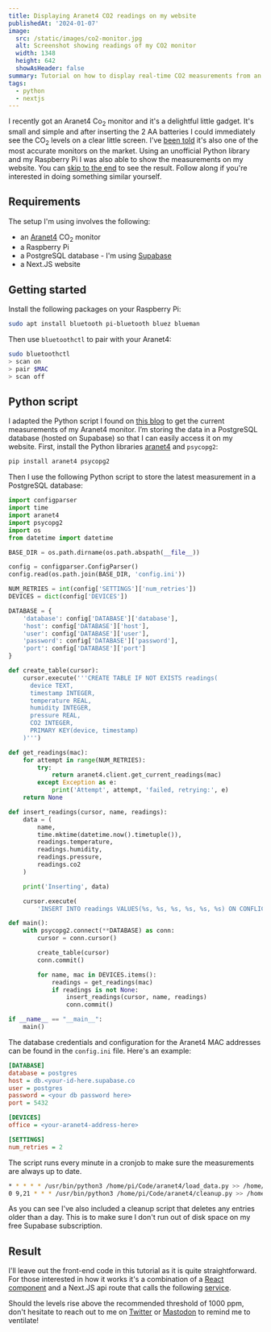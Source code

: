 ```yaml
---
title: Displaying Aranet4 CO2 readings on my website
publishedAt: '2024-01-07'
image:
  src: /static/images/co2-monitor.jpg
  alt: Screenshot showing readings of my CO2 monitor
  width: 1348
  height: 642
  showAsHeader: false
summary: Tutorial on how to display real-time CO2 measurements from an Aranet4 monitor on my website using a Raspberry Pi.
tags:
  - python
  - nextjs
---
```


I recently got an Aranet4 Co<sub>2</sub> monitor and it's a delightful little gadget. It's small and simple and after inserting the 2 AA batteries I could immediately see the CO<sub>2</sub> levels on a clear little screen. I've [been told](https://twitter.com/PJUllrich/status/1737484637293711647) it's also one of the most accurate monitors on the market. Using an unofficial Python library and my Raspberry Pi I was also able to show the measurements on my website. You can [skip to the end](/blog/aranet4-co2-monitor#result) to see the result. Follow along if you're interested in doing something similar yourself.

## Requirements

The setup I'm using involves the following:

- an [Aranet4](https://aranet.com/products/aranet4/) CO<sub>2</sub> monitor
- a Raspberry Pi
- a PostgreSQL database - I'm using [Supabase](https://supabase.com/)
- a Next.JS website

## Getting started

Install the following packages on your Raspberry Pi:

```sh
sudo apt install bluetooth pi-bluetooth bluez blueman
```

Then use `bluetoothctl` to pair with your Aranet4:

```sh
sudo bluetoothctl
> scan on
> pair $MAC
> scan off
```

## Python script

I adapted the Python script I found on [this blog](https://www.furidamu.org/blog/2023/03/04/saving-aranet4-data-to-raspberry-pi/) to get the current measurements of my Aranet4 monitor. I’m storing the data in a PostgreSQL database (hosted on Supabase) so that I can easily access it on my website. First, install the Python libraries [aranet4](https://github.com/Anrijs/Aranet4-Python) and `psycopg2`:

```sh
pip install aranet4 psycopg2
```

Then I use the following Python script to store the latest measurement in a PostgreSQL database:


```python
import configparser
import time
import aranet4
import psycopg2
import os
from datetime import datetime

BASE_DIR = os.path.dirname(os.path.abspath(__file__))

config = configparser.ConfigParser()
config.read(os.path.join(BASE_DIR, 'config.ini'))

NUM_RETRIES = int(config['SETTINGS']['num_retries'])
DEVICES = dict(config['DEVICES'])

DATABASE = {
    'database': config['DATABASE']['database'],
    'host': config['DATABASE']['host'],
    'user': config['DATABASE']['user'],
    'password': config['DATABASE']['password'],
    'port': config['DATABASE']['port']
}

def create_table(cursor):
    cursor.execute('''CREATE TABLE IF NOT EXISTS readings(
      device TEXT,
      timestamp INTEGER,
      temperature REAL,
      humidity INTEGER,
      pressure REAL,
      CO2 INTEGER,
      PRIMARY KEY(device, timestamp)
    )''')

def get_readings(mac):
    for attempt in range(NUM_RETRIES):
        try:
            return aranet4.client.get_current_readings(mac)
        except Exception as e:
            print('Attempt', attempt, 'failed, retrying:', e)
    return None

def insert_readings(cursor, name, readings):
    data = (
        name,
        time.mktime(datetime.now().timetuple()),
        readings.temperature,
        readings.humidity,
        readings.pressure,
        readings.co2
    )

    print('Inserting', data)

    cursor.execute(
        'INSERT INTO readings VALUES(%s, %s, %s, %s, %s, %s) ON CONFLICT DO NOTHING', data)

def main():
    with psycopg2.connect(**DATABASE) as conn:
        cursor = conn.cursor()

        create_table(cursor)
        conn.commit()

        for name, mac in DEVICES.items():
            readings = get_readings(mac)
            if readings is not None:
                insert_readings(cursor, name, readings)
                conn.commit()

if __name__ == "__main__":
    main()
```

The database credentials and configuration for the Aranet4 MAC addresses can be found in the `config.ini` file. Here's an example:

```ini
[DATABASE]
database = postgres
host = db.<your-id-here.supabase.co
user = postgres
password = <your db password here>
port = 5432

[DEVICES]
office = <your-aranet4-address-here>

[SETTINGS]
num_retries = 2
```

The script runs every minute in a cronjob to make sure the measurements are always up to date.

```sh
* * * * * /usr/bin/python3 /home/pi/Code/aranet4/load_data.py >> /home/pi/Code/aranet4/logs/load_data.txt 2>&1
0 9,21 * * * /usr/bin/python3 /home/pi/Code/aranet4/cleanup.py >> /home/pi/Code/aranet4/logs/cleanup.txt 2>&1
```

As you can see I've also included a cleanup script that deletes any entries older than a day. This is to make sure I don't run out of disk space on my free Supabase subscription.

## Result

I'll leave out the front-end code in this tutorial as it is quite straightforward. For those interested in how it works it's a combination of a [React component](https://github.com/vnglst/koenvangilst.nl/edit/main/app/dashboard/co2/(components)/Co2Monitor.tsx) and a Next.JS api route that calls the following [service](https://github.com/vnglst/koenvangilst.nl/blob/main/services/aranet.ts). 

Should the levels rise above the recommended threshold of 1000 ppm, don't hesitate to reach out to me on [Twitter](https://twitter.com/intent/tweet?text=@vnglst%20Open%20a%20window%20now!) or [Mastodon](https://elk.zone/hachyderm.io/@vnglst) to remind me to ventilate!

<Co2Monitor />